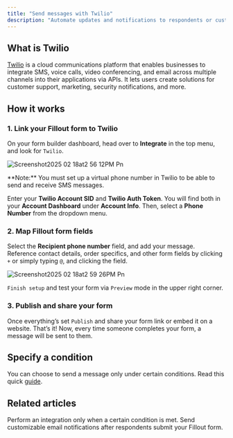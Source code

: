 ```yaml
---
title: "Send messages with Twilio"
description: "Automate updates and notifications to respondents or customers by connecting your Fillout form to Twilio."
---
```


## What is Twilio

[Twilio](https://www.twilio.com/) is a cloud communications platform that enables businesses to integrate SMS, voice calls, video conferencing, and email across multiple channels into their applications via APIs. It lets users create solutions for customer support, marketing, security notifications, and more.

## How it works

### **1. Link your Fillout form to Twilio**

On your form builder dashboard, head over to **Integrate** in the top menu, and look for `Twilio`.

![Screenshot2025 02 18at2 56 12PM Pn](/images/Screenshot2025-02-18at2.56.12PM.png)

<Note>
  **Note:** You must set up a virtual phone number in Twilio to be able to send and receive SMS messages.
</Note>

Enter your **Twilio Account SID** and **Twilio Auth Token**. You will find both in your **Account Dashboard** under **Account Info**. Then, select a **Phone Number** from the dropdown menu.

### 2. Map Fillout form fields

Select the **Recipient phone number** field, and add your message. Reference contact details, order specifics, and other form fields by clicking `+` or simply typing `@`, and clicking the field.

![Screenshot2025 02 18at2 59 26PM Pn](/images/Screenshot2025-02-18at2.59.26PM.png)

`Finish setup` and test your form via `Preview` mode in the upper right corner.

### 3. Publish and share your form

Once everything’s set `Publish` and share your form link or embed it on a website. That’s it\! Now, every time someone completes your form, a message will be sent to them.

## Specify a condition

You can choose to send a message only under certain conditions. Read this quick [guide](https://www.notion.so/Conditional-integration-logic-180148986f5d47b981b5de5580b00169?pvs=21).

## Related articles

<CardGroup cols={3}>
  <Card title="Conditional integration logic" icon="gear-complex" iconType="regular" color="#FFC738">
    Perform an integration only when a certain condition is met.
  </Card>
  <Card title="Notify using SendGrid" icon="game-board-simple" iconType="regular" color="#FFC738">
    Send customizable email notifications after respondents submit your Fillout form.
  </Card>
</CardGroup>